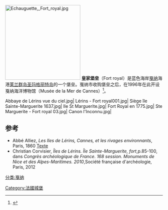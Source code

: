 [[File:Echauguette,_Fort_royal.jpg|240px]]
'''皇家堡垒'''（Fort royal）是蓝色海岸[[戛纳|戛纳]]海港[[莱兰群岛|莱兰群岛]][[圣玛格丽特岛|圣玛格丽特岛]]的一个堡垒。戛纳市收购堡垒之后，在1996年在此开设戛纳海洋博物馆（Musée de la Mer de Cannes）<ref>{{Cite web |url=http://www.ethic-etapes.fr/a-chacun-son-sjour/tourisme-et-decouverte/groupes-jeunes-et-adultes/cannes_cannes_jeunesse.25.25.html |title=éthic étapes : Cannes Jeunesse |access-date=2016-06-08 |archive-url=https://web.archive.org/web/20160305004053/http://www.ethic-etapes.fr/a-chacun-son-sjour/tourisme-et-decouverte/groupes-jeunes-et-adultes/cannes_cannes_jeunesse.25.25.html |archive-date=2016-03-05 |dead-url=yes }}</ref>。

<gallery>
Abbaye de Lérins vue du ciel.jpg|
Lérins - Fort royal001.jpg|
Siège île Sainte-Marguerite 1637.jpg|
Ile St Marguerite.jpg|
Fort Royal en 1775.jpg|
Ste Marguerite - Fort royal 03.jpg|
Canon l'Inconnu.jpg|
</gallery>

== 参考 ==
{{References}}
* Abbé Alliez, ''Les Iles de Lérins, Cannes, et les rivages environnants'', Paris, 1860 [http://books.google.fr/books?id=QjgoAAAAYAAJ&pg=PA1 Texte] {{Wayback|url=http://books.google.fr/books?id=QjgoAAAAYAAJ&pg=PA1 |date=20140421082459 }}
* Christian Corvisier, ''Îles de Lérins. Île Sainte-Marguerite, fort'',p.85-100, dans ''Congrès archéologique de France. 168{{e}} session. Monuments de Nice et des Alpes-Maritimes. 2010'',Société française d'archéologie, Paris, 2012
[[分类:戛纳|分类:戛纳]]
[[Category:法國城堡|Category:法國城堡]]